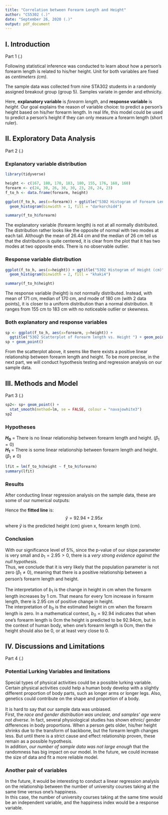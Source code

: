```yaml
---
title: "Correlation between Forearm Length and Height"
author: "CS5302 (.)"
date: "September 26, 2020 (.)"
output: pdf_document
---
```


## I. Introduction 

Part 1 (.)

Following statistical inference was conducted to learn about how a person's 
forearm length is related to his/her height. Unit for both variables are fixed 
as *centimeters (cm)*. \

The sample data was collected from nine STA302 students in a randomly assigned 
breakout group (group 5). Samples variate in gender 
and ethnicity.\

Here, **explanatory variable** is *forearm length*, and **response variable** 
is *height*. Our goal explains the reason of variable choice: to predict a 
person's height based on his/her forearm length. In real life, this model
could be used to predict a person's height if they can only measure a forearm 
length (short ruler).


## II. Exploratory Data Analysis

Part 2 (.)

### Explanatory variable distribution 
```r
library(tidyverse)
```

```r
height <- c(167, 180, 170, 183, 180, 155, 176, 168, 160)
forearm <- c(24, 30, 26, 30, 30, 23, 28, 24, 23)
f_to_h <- data.frame(forearm, height)

ggplot(f_to_h, aes(x=forearm)) + ggtitle("5302 Histogram of Forearm Length (cm)")+
  geom_histogram(binwidth = 1, fill = "darkorchid4")

```
```r
summary(f_to_h$forearm)
```

The explanatory variable (forearm length) is not at all normally distributed. 
The distribution rather looks like the opposite of normal with two modes at
each tail. Although the mean of 26.44 cm and the median of 26 cm tell us that 
the distribution is quite centered, it is clear from the plot that it has two
modes at two opposite ends. There is no observable outlier. 


### Response variable distribution

```r
ggplot(f_to_h, aes(x=height)) + ggtitle("5302 Histogram of Height (cm)")+
  geom_histogram(binwidth = 2, fill = "khaki4")
```
```r
summary(f_to_h$height)
```


The response variable (height) is not normally distributed. Instead, with mean
of 171 cm, median of 170 cm, and mode of 180 cm (with 2 data points), it is 
closer to a uniform distribution than a normal distribution. It ranges from 155 
cm to 183 cm with no noticeable outlier or skewness. 


### Both explanatory and response variables

```r
sp <- ggplot(f_to_h, aes(x=forearm, y=height)) + 
  ggtitle("5302 Scatterplot of Forearm length vs. Height ") + geom_point(shape = 15)
sp + geom_point() 
```

From the scatterplot above, it seems like there exists a positive linear 
relationship between forearm length and height. To be more precise, in the next 
part, we will conduct hypothesis testing and regression analysis on our sample 
data. 


## III. Methods and Model

Part 3 (.)

```r
sp2<- sp+ geom_point() + 
  stat_smooth(method=lm, se = FALSE, colour = "navajowhite3")
sp2
```


### Hypotheses 
**$H_0$** = There is no linear relationship between forearm length and height. 
($\beta_1=0$) \
**$H_1$** = There is some linear relationship between forearm length and
height. ($\beta_1\neq 0$)

```r
lfit = lm(f_to_h$height ~ f_to_h$forearm)
summary(lfit)
```


### Results

After conducting linear regression analysis on the sample data, these are some
of our numerical outputs: \
\begin{center}
\begin{tabular}{ |c|c| } 
 \hline
 Intercept($b_0$) & 92.94  \\ 
 \hline
 Slope($b_1$) & 2.95  \\
 \hline
 p-value of $b_0$ & 2.69e-05 \\
 \hline
 p-value of $b_1$ & 8.03e-05 \\
 \hline
\end{tabular}
\end{center}

Hence the **fitted line** is: 
$$
\hat{y} = 92.94 + 2.95x
$$
where $\hat{y}$ is the predicted height (cm) given x, forearm length (cm).\ 
\

### Conclusion

With our significance level of 5%, since the p-value of our slope parameter 
is very small and $b_1=2.95>0$, there is a 
*very strong evidence against the null hypothesis*. \
Thus, we conclude that it is very likely that the population parameter
is not zero ($\beta_1\neq0$), meaning that there is a positive relationship 
between a person's forearm length and height. \
\
The interpretation of $b_1$ is the change in height in cm when the 
forearm length increases by 1 cm. That means for every 1cm increase in 
forearm length, there is 2.95 cm of positive change in height.\
The interpretation of $b_0$ is the estimated height in cm when the 
forearm length is zero. In a mathematical context, $b_0=92.94$ indicates that 
when one's forearm length is 0cm the height is predicted to be 92.94cm, but 
in the context of human body, when one's forearm length is 0cm, then the height 
should also be 0, or at least very close to 0. 


## IV. Discussions and Limitations

Part 4 (.)

### Potential Lurking Variables and limitations
Special types of physical activities could be a possible lurking variable. 
Certain physical activities could help a human body develop with a slightly 
different proportion of body parts, such as longer arms or longer legs. Also, 
genetics could contribute on the shape and proportion of a body. \
\
It is hard to say that our sample data was unbiased.\
First, the *race and gender distribution was unclear, and samples' age were not diverse*. 
In fact, several 
physiological studies has shown ethnic/ gender differences in body proportions. 
When a person gets older, his/her height shrinks due to the transform of backbone, 
but the forearm length changes less. 
But until there is a strict cause and effect relationship proven, these remain 
as a possible hypothesis.\
In addition, *our number of sample data was not large enough* that the 
randomness has big impact on our model. In the future, we could increase the
size of data and fit a more reliable model. 

### Another pair of variables

In the future, it would be interesting to conduct a linear regression 
analysis on the relationship between the number of university courses taking 
at the same time versus one's happiness. \
In this case, the number of university courses taking at the same time
would be an independent variable, and the happiness index would be a response 
variable. 
